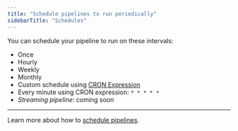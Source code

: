 ```yaml
---
title: "Schedule pipelines to run periodically"
sidebarTitle: "Schedules"
---
```


You can schedule your pipeline to run on these intervals:

- Once
- Hourly
- Weekly
- Monthly
- Custom schedule using
  [CRON Expression](https://en.wikipedia.org/wiki/Cron#CRON_expression)
- Every minute using CRON expression: `* * * * *`
- _Streaming pipeline_: coming soon

---

Learn more about how to
[schedule pipelines](/getting-started/data-pipeline-management#create-trigger).
